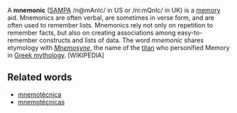 A '''mnemonic''' ([[SAMPA]] /n@mAnIc/ in US or /ni:mQnIc/ in UK) is a [[memory]] aid.  Mnemonics are often verbal, are sometimes in verse form, and are often used to remember lists.  Mnemonics rely not only on repetition to remember facts, but also on creating associations among easy-to-remember constructs and lists of data. The word ''mnemonic'' shares etymology with ''[[Mnemosyne]]'', the name of the [[Titan (mythology)|titan]] who personified Memory in [[Greek mythology]]. [WIKIPEDIA] 
==Related words==
*[[mnemotécnica]]
*[[mnemotécnicas]]